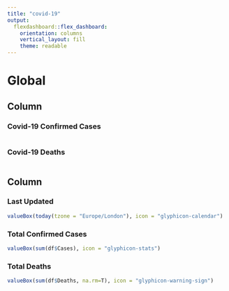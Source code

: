```yaml
---
title: "covid-19"
output: 
  flexdashboard::flex_dashboard:
    orientation: columns
    vertical_layout: fill
    theme: readable
---
```


# Global
    
## Column {data-width=700, .tabset}
    
### Covid-19 Confirmed Cases
    
```r
```

### Covid-19 Deaths
    
```r
```

## Column {data-width=300}

### Last Updated

```r
valueBox(today(tzone = "Europe/London"), icon = "glyphicon-calendar")
```   
   
### Total Confirmed Cases

```r
valueBox(sum(df$Cases), icon = "glyphicon-stats")
```   
 
### Total Deaths
    
```r
valueBox(sum(df$Deaths, na.rm=T), icon = "glyphicon-warning-sign")
```
